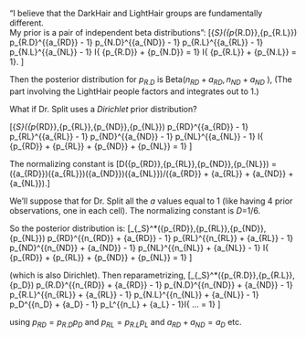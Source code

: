 
“I believe that the DarkHair and LightHair groups are fundamentally different.  
My prior is a pair of independent beta distributions”:
  \[{\pi _S}({p_{R.D}},{p_{R.L}}) \propto p_{R.D}^{{a_{RD}} - 1} \cdot p_{N.D}^{{a_{ND}} - 1} \cdot p_{R.L}^{{a_{RL}} - 1} \cdot p_{N.L}^{{a_{NL}} - 1} \cdot I\{ {p_{R.D}} + {p_{N.D}} = 1\} I\{ {p_{R.L}} + {p_{N.L}} = 1\}. \]


Then the posterior distribution for ${p_{R.D}}$  is Beta(${n_{RD}} + {a_{RD}},{n_{ND}} + {a_{ND}}$ ),
(The part involving the LightHair people factors and integrates out to 1.)

What if Dr. Split uses a *Dirichlet* prior distribution?
  
\[{\pi _S}({p_{RD}},{p_{RL}},{p_{ND}},{p_{NL}}) \propto p_{RD}^{{a_{RD}} - 1} \cdot p_{RL}^{{a_{RL}} - 1} \cdot p_{ND}^{{a_{ND}} - 1} \cdot p_{NL}^{{a_{NL}} - 1} \cdot I\{ {p_{RD}} + {p_{RL}} + {p_{ND}} + {p_{NL}} = 1\} \]


The normalizing constant is
\[D({p_{RD}},{p_{RL}},{p_{ND}},{p_{NL}}) = \Gamma ({a_{RD}})\Gamma ({a_{RL}})\Gamma ({a_{ND}})\Gamma ({a_{NL}})/\Gamma ({a_{RD}} + {a_{RL}} + {a_{ND}} + {a_{NL}}).\]


We’ll suppose that for Dr. Split all the $a$ values equal to 1 (like having 4 prior observations, one in each cell). The normalizing constant is $D$=1/6.

So the posterior distribution is:
\[\pi _{_S}^*({p_{RD}},{p_{RL}},{p_{ND}},{p_{NL}}) \propto p_{RD}^{{n_{RD}} + {a_{RD}} - 1} \cdot p_{RL}^{{n_{RL}} + {a_{RL}} - 1} \cdot p_{ND}^{{n_{ND}} + {a_{ND}} - 1} \cdot p_{NL}^{{n_{NL}} + {a_{NL}} - 1} \cdot I\{ {p_{RD}} + {p_{RL}} + {p_{ND}} + {p_{NL}} = 1\} \]

(which is also Dirichlet).  Then reparametrizing,
\[\pi _{_S}^*({p_{R.D}},{p_{R.L}},{p_D}) \propto p_{R.D}^{{n_{RD}} + {a_{RD}} - 1} \cdot p_{N.D}^{{n_{ND}} + {a_{ND}} - 1} \cdot p_{R.L}^{{n_{RL}} + {a_{RL}} - 1} \cdot p_{N.L}^{{n_{NL}} + {a_{NL}} - 1} \cdot p_D^{{n_D} + {a_D} - 1} \cdot p_L^{{n_L} + {a_L} - 1}I\{ ... = 1\} \]

using ${p_{RD}} = {p_{R.D}}{p_D}$  and ${p_{RL}} = {p_{R.L}}{p_L}$  and ${a_{RD}} + {a_{ND}} = {a_D}$  etc.

